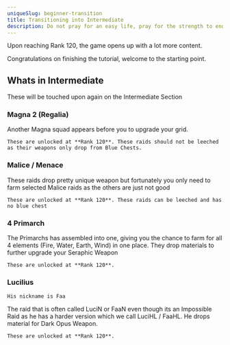```yaml
---
uniqueSlug: beginner-transition
title: Transitioning into Intermediate
description: Do not pray for an easy life, pray for the strength to endure a difficult one.
---
```


Upon reaching Rank 120, the game opens up with a lot more content.

Congratulations on finishing the tutorial, welcome to the starting point.

## Whats in Intermediate

These will be touched upon again on the Intermediate Section

### Magna 2 (Regalia)

Another Magna squad appears before you to upgrade your grid.

    These are unlocked at **Rank 120**. These raids should not be leeched as their weapons only drop from Blue Chests.

### Malice / Menace

These raids drop pretty unique weapon but fortunately you only need to farm selected Malice raids as the others are just not good

    These are unlocked at **Rank 120**. These raids can be leeched and has no blue chest

### 4 Primarch

The Primarchs has assembled into one, giving you the chance to farm for all 4 elements (Fire, Water, Earth, Wind) in one place.
They drop materials to further upgrade your Seraphic Weapon

    These are unlocked at **Rank 120**.

### Lucilius

    His nickname is Faa

The raid that is often called LuciN or FaaN even though its an Impossible Raid as he has a harder version which we
call LuciHL / FaaHL. He drops material for Dark Opus Weapon.

    These are unlocked at **Rank 120**.
